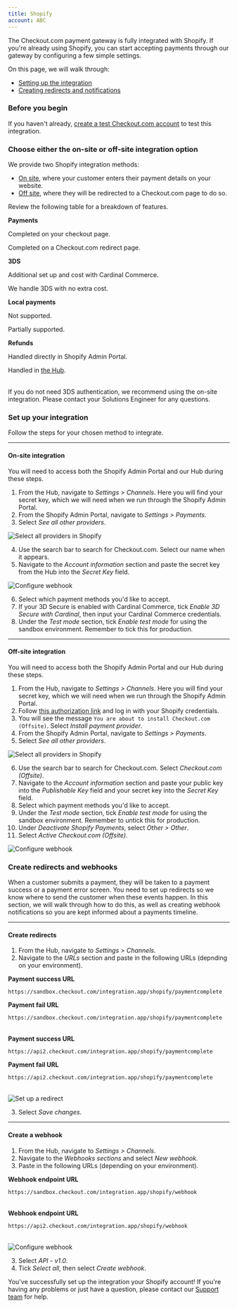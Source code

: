 ```yaml
--- 
title: Shopify
account: ABC
---
```


The Checkout.com payment gateway is fully integrated with Shopify. If you're already using Shopify, you can start accepting payments through our gateway by configuring a few simple settings.

On this page, we will walk through: 
* [Setting up the integration](#Set_up_your_integration)
* [Creating redirects and notifications](#Create_redirects_and_notifications)

### Before you begin

If you haven't already, [create a test Checkout.com account](https://www.checkout.com/get-test-account) to test this integration.

### Choose either the on-site or off-site integration option

We provide two Shopify integration methods:

* [On site](#On-site_integration), where your customer enters their payment details on your website. 
* [Off site](#Off-site_integration), where they will be redirected to a Checkout.com page to do so.

Review the following table for a breakdown of features. 

<Table>
<TableHead headers={["Features", "On site", "Off site"]} sizes={['20%', 'auto']}/>
<TableBody>
<TableRow>
<TableCell withBackground>

**Payments**

</TableCell>
<TableCell>

Completed on your checkout page.

</TableCell>
<TableCell>

Completed on a Checkout.com redirect page. 

</TableCell>
</TableRow>
<TableRow>
<TableCell withBackground>

**3DS**

</TableCell>
<TableCell>

Additional set up and cost with Cardinal Commerce.

</TableCell>
<TableCell>

We handle 3DS with no extra cost.

</TableCell>
</TableRow>
<TableRow>
<TableCell withBackground>

**Local payments**

</TableCell>
<TableCell>

Not supported.

</TableCell>
<TableCell>

Partially supported.

</TableCell>
</TableRow>
<TableRow>
<TableCell withBackground>

**Refunds**

</TableCell>
<TableCell>

Handled directly in Shopify Admin Portal.

</TableCell>
<TableCell>

Handled in [the Hub](https://hub.checkout.com/login).

</TableCell>
</TableRow>
</TableBody>
</Table>

<TipBox>

If you do not need 3DS authentication, we recommend using the on-site integration. Please contact your Solutions Engineer for any questions.

</TipBox>

### Set up your integration

Follow the steps for your chosen method to integrate. 

--- 

#### On-site integration 

You will need to access both the Shopify Admin Portal and our Hub during these steps. 

1. From the Hub, navigate to _Settings > Channels_. Here you will find your secret key, which we will need when we run through the Shopify Admin Portal. 
2. From the Shopify Admin Portal, navigate to _Settings > Payments_.
3. Select _See all other providers_.

<img
  maxWidth={300}
  src="/docs/Integrate/Shopify/third-party-shopify.png"
  title="Select all providers in Shopify"
  withFullscreenPreview
/>

4. Use the search bar to search for Checkout.com. Select our name when it appears. 
5. Navigate to the _Account information_ section and paste the secret key from the Hub into the _Secret Key_ field. 

<img
  maxWidth={300}
  src="/docs/Integrate/Shopify/shopify-secret-key.png"
  title="Configure webhook"
  withFullscreenPreview
/>

6. Select which payment methods you'd like to accept.
7. If your 3D Secure is enabled with Cardinal Commerce, tick _Enable 3D Secure with Cardinal_, then input your Cardinal Commerce credentials.
8. Under the _Test mode_ section, tick _Enable test mode_ for using the sandbox environment. Remember to tick this for production. 

---

#### Off-site integration

You will need to access both the Shopify Admin Portal and our Hub during these steps. 

1. From the Hub, navigate to _Settings > Channels_. Here you will find your secret key, which we will need when we run through the Shopify Admin Portal. 
2. Follow [this authorization link](https://www.shopify.com/login?redirect=authorize_gateway%2F1031113) and log in with your Shopify credentials.
3. You will see the message `You are about to install Checkout.com (Offsite)`. Select _Install payment provider_.
4. From the Shopify Admin Portal, navigate to _Settings > Payments_.
5. Select _See all other providers_.

<img
  maxWidth={300}
  src="/docs/Integrate/Shopify/third-party-shopify.png"
  title="Select all providers in Shopify"
  withFullscreenPreview
/>

6. Use the search bar to search for Checkout.com. Select _Checkout.com (Offsite)_.
7. Navigate to the _Account information_ section and paste your public key into the _Publishable Key_ field and your secret key into the _Secret Key_ field. 
8. Select which payment methods you'd like to accept.
9. Under the _Test mode_ section, tick _Enable test mode_ for using the sandbox environment. Remember to untick this for production. 
10. Under _Deactivate Shopify Payments_, select _Other > Other_. 
11. Select _Active Checkout.com (Offsite)_.

<img
  maxWidth={300}
  src="/docs/Integrate/Shopify/activate.png"
  title="Configure webhook"
  withFullscreenPreview
/>

### Create redirects and webhooks

When a customer submits a payment, they will be taken to a payment success or a payment error screen. You need to set up redirects so we know where to send the customer when these events happen. In this section, we will walk through how to do this, as well as creating webhook notifications so you are kept informed about a payments timeline.

---

#### Create redirects

1. From the Hub, navigate to _Settings > Channels_.
2. Navigate to the _URLs_ section and paste in the following URLs (depnding on your environment).

<tabs>
<tab title="Sandbox">
<Box horizontal="sm">
<Table type="auto">
<TableBody>
<TableRow>
<TableCell isNoWrap withBackground>

**Payment success URL**

</TableCell>
<TableCell>

`https://sandbox.checkout.com/integration.app/shopify/paymentcomplete`

</TableCell>
</TableRow>
<TableRow>
<TableCell isNoWrap withBackground>

**Payment fail URL**

</TableCell>
<TableCell>

`https://sandbox.checkout.com/integration.app/shopify/paymentcomplete`

</TableCell>
</TableRow>
</TableBody>
</Table>
</Box>
</tab>
<tab title="Live">
<Box horizontal="sm">
<Table type="auto">
<TableBody>
<TableRow>
<TableCell isNoWrap withBackground>

**Payment success URL**

</TableCell>
<TableCell>

`https://api2.checkout.com/integration.app/shopify/paymentcomplete`

</TableCell>
</TableRow>
<TableRow>
<TableCell isNoWrap withBackground>

**Payment fail URL**

</TableCell>
<TableCell>

`https://api2.checkout.com/integration.app/shopify/paymentcomplete`

</TableCell>
</TableRow>
</TableBody>
</Table>
</Box>
</tab>
</tabs>

<img
  maxWidth={300}
  src="/docs/Integrate/Shopify/redirect-webhook.png"
  title="Set up a redirect"
  withFullscreenPreview
/>

3. Select _Save changes_. 

---

#### Create a webhook

1. From the Hub, navigate to _Settings > Channels_.
2. Navigate to the _Webhooks sections_ and select _New webhook._
3. Paste in the following URLs (depending on your environment).

<tabs>
<tab title="Sandbox">
<Box horizontal="sm">
<Table type="auto">
<TableBody>
<TableRow>
<TableCell isNoWrap withBackground>

**Webhook endpoint URL**

</TableCell>
<TableCell>

`https://sandbox.checkout.com/integration.app/shopify/webhook`

</TableCell>
</TableRow>
</TableBody>
</Table>
</Box>
</tab>
<tab title="Live">
<Box horizontal="sm">
<Table type="auto">
<TableBody>
<TableRow>
<TableCell isNoWrap withBackground>

**Webhook endpoint URL**

</TableCell>
<TableCell>

`https://api2.checkout.com/integration.app/shopify/webhook`

</TableCell>
</TableRow>
</TableBody>
</Table>
</Box>
</tab>
</tabs>

<img
  maxWidth={300}
  src="/docs/Integrate/Shopify/webhook.png"
  title="Configure webhook"
  withFullscreenPreview
/>

3.  Select _API - v1.0_.
4.  Tick _Select all_, then select _Create webhook_.

You've successfully set up the integration your Shopify account! If you're having any problems or just have a question, please contact our [Support team](mailto:support@checkout.com) for help.